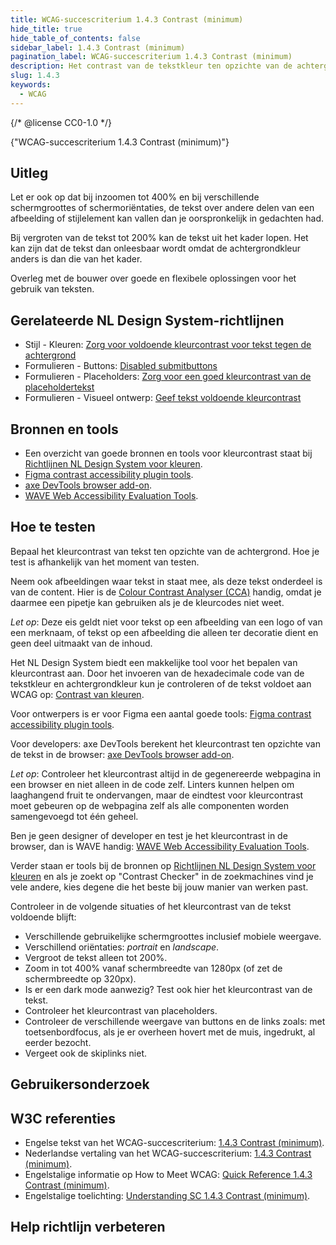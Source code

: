```yaml
---
title: WCAG-succescriterium 1.4.3 Contrast (minimum)
hide_title: true
hide_table_of_contents: false
sidebar_label: 1.4.3 Contrast (minimum)
pagination_label: WCAG-succescriterium 1.4.3 Contrast (minimum)
description: Het contrast van de tekstkleur ten opzichte van de achtergrondkleur moet sterk genoeg zijn, zodat de tekst in het algemeen goed leesbaar wordt gevonden.
slug: 1.4.3
keywords:
  - WCAG
---
```


{/* @license CC0-1.0 */}


<WcagHeadingGroup level={1} conformanceLevel="Niveau AA">
  {"WCAG-succescriterium 1.4.3 Contrast (minimum)"}
</WcagHeadingGroup>

## Uitleg

<Summary />

Let er ook op dat bij inzoomen tot 400% en bij verschillende schermgroottes of schermoriëntaties, de tekst over andere delen van een afbeelding of stijlelement kan vallen dan je oorspronkelijk in gedachten had.

Bij vergroten van de tekst tot 200% kan de tekst uit het kader lopen. Het kan zijn dat de tekst dan onleesbaar wordt omdat de achtergrondkleur anders is dan die van het kader.

Overleg met de bouwer over goede en flexibele oplossingen voor het gebruik van teksten.

## Gerelateerde NL Design System-richtlijnen

- Stijl - Kleuren: [Zorg voor voldoende kleurcontrast voor tekst tegen de achtergrond](/richtlijnen/stijl/kleuren/contrast-tekst)
- Formulieren - Buttons: [Disabled submitbuttons](/richtlijnen/formulieren/buttons/disabled-submitbuttons)
- Formulieren - Placeholders: [Zorg voor een goed kleurcontrast van de placeholdertekst](/richtlijnen/formulieren/visueel-ontwerp/placeholder-goed-zichtbaar)
- Formulieren - Visueel ontwerp: [Geef tekst voldoende kleurcontrast](/richtlijnen/formulieren/visueel-ontwerp/tekst-goed-zichtbaar)

## Bronnen en tools

- Een overzicht van goede bronnen en tools voor kleurcontrast staat bij [Richtlijnen NL Design System voor kleuren](/richtlijnen/stijl/kleuren/).
- [Figma contrast accessibility plugin tools](https://www.figma.com/community/accessibility/contrast).
- [axe DevTools browser add-on](https://www.deque.com/axe/browser-extensions/).
- [WAVE Web Accessibility Evaluation Tools](https://wave.webaim.org/).

## Hoe te testen

Bepaal het kleurcontrast van tekst ten opzichte van de achtergrond. Hoe je test is afhankelijk van het moment van testen.

Neem ook afbeeldingen waar tekst in staat mee, als deze tekst onderdeel is van de content. Hier is de [Colour Contrast Analyser (CCA)](https://www.tpgi.com/color-contrast-checker/) handig, omdat je daarmee een pipetje kan gebruiken als je de kleurcodes niet weet.

_Let op_: Deze eis geldt niet voor tekst op een afbeelding van een logo of van een merknaam, of tekst op een afbeelding die alleen ter decoratie dient en geen deel uitmaakt van de inhoud.

Het NL Design System biedt een makkelijke tool voor het bepalen van kleurcontrast aan. Door het invoeren van de hexadecimale code van de tekstkleur en achtergrondkleur kun je controleren of de tekst voldoet aan WCAG op: [Contrast van kleuren](https://nldesignsystem.nl/contrast/).

Voor ontwerpers is er voor Figma een aantal goede tools: [Figma contrast accessibility plugin tools](https://www.figma.com/community/accessibility/contrast).

Voor developers: axe DevTools berekent het kleurcontrast ten opzichte van de tekst in de browser: [axe DevTools browser add-on](https://www.deque.com/axe/browser-extensions/).

_Let op_: Controleer het kleurcontrast altijd in de gegenereerde webpagina in een browser en niet alleen in de code zelf. Linters kunnen helpen om laaghangend fruit te ondervangen, maar de eindtest voor kleurcontrast moet gebeuren op de webpagina zelf als alle componenten worden samengevoegd tot één geheel.

Ben je geen designer of developer en test je het kleurcontrast in de browser, dan is WAVE handig: [WAVE Web Accessibility Evaluation Tools](https://wave.webaim.org/).

Verder staan er tools bij de bronnen op [Richtlijnen NL Design System voor kleuren](/richtlijnen/stijl/kleuren/) en als je zoekt op "Contrast Checker" in de zoekmachines vind je vele andere, kies degene die het beste bij jouw manier van werken past.

Controleer in de volgende situaties of het kleurcontrast van de tekst voldoende blijft:

- Verschillende gebruikelijke schermgroottes inclusief mobiele weergave.
- Verschillend oriëntaties: _portrait_ en _landscape_.
- Vergroot de tekst alleen tot 200%.
- Zoom in tot 400% vanaf schermbreedte van 1280px (of zet de schermbreedte op 320px).
- Is er een dark mode aanwezig? Test ook hier het kleurcontrast van de tekst.
- Controleer het kleurcontrast van placeholders.
- Controleer de verschillende weergave van buttons en de links zoals: met toetsenbordfocus, als je er overheen hovert met de muis, ingedrukt, al eerder bezocht.
- Vergeet ook de skiplinks niet.

## Gebruikersonderzoek

<CTAGebruikersonderzoek />

## W3C referenties

- Engelse tekst van het WCAG-succescriterium: [<span lang="en">1.4.3 Contrast (minimum)</span>](https://www.w3.org/TR/WCAG22/#contrast-minimum).
- Nederlandse vertaling van het WCAG-succescriterium: [1.4.3 Contrast (minimum)](https://www.w3.org/Translations/WCAG22-nl/#contrast-minimum).
- Engelstalige informatie op <span lang="en">How to Meet WCAG</span>: [<span lang="en">Quick Reference 1.4.3 Contrast (minimum)</span>](https://www.w3.org/WAI/WCAG22/quickref/#contrast-minimum).
- Engelstalige toelichting: [<span lang="en">Understanding SC 1.4.3 Contrast (minimum)</span>](https://www.w3.org/WAI/WCAG22/Understanding/contrast-minimum.html).

<SpotlightSection>
  <Markdown omitH1 headinglevel={3}>
    <Disclaimer />
  </Markdown>
</SpotlightSection>

## Help richtlijn verbeteren

<Markdown omitH1 headinglevel={3}>
  <WCAGFooterInfo />
</Markdown>
